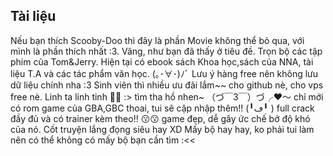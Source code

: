 ## Tài liệu

<ProjectCard title="Scooby-Doo Camp scare" link="https://linuxvn-my.sharepoint.com/:u:/g/personal/ga123_linuxteamvietnam_edu_vn/Ef9b9C4CY_5GnGIW_LkybhUB0e2uWctSBsoGYYfYu0Dt1g?e=ivCxBK" bg="linear-gradient(to right, #D4145A 0%, #FBB03B 100%)">
Nếu bạn thích Scooby-Doo thì đây là phần Movie không thể bỏ qua, với mình là phần thích nhất :3.
</ProjectCard>

<ProjectCard title="Tom&Jerry" link="https://linuxvn-my.sharepoint.com/:f:/g/personal/ga123_linuxteamvietnam_edu_vn/Eh3TYSR1jThJhKSBkfQG_t8BLbxpFguaIYduz0g8dZ0lrg?e=G4b5ZM" bg="linear-gradient(to right, #662d8c 0%, #ed1e79 100%)">
Vâng, như bạn đã thấy ở tiêu đề. Trọn bộ các tập phim của Tom&Jerry. 
</ProjectCard>

<ProjectCard title="Tổng hợp ebook" link="https://linuxvn-my.sharepoint.com/:f:/g/personal/ga123_linuxteamvietnam_edu_vn/EtbRnmCX8_5FjsNAqyC_HqUBSjuSspjvUPzNPw6h2JfCBg?e=SVs1O1" bg="linear-gradient(to right, #BC8F8F 0%, #0099CC 100%)">
Hiện tại có ebook sách Khoa học,sách của NNA, tài liệu T.A và các tác phẩm văn học. (｡･∀･)ﾉﾞ
</ProjectCard>


<ProjectCard title="Cách nhận Google share unlimited." link="https://anonyviet.com/cach-nhan-google-team-drive-de-luu-tru-khong-gioi-han-moi-nhat/" bg="linear-gradient(to right, #D2691E 0%, #FF99FF 50%)">
Lưu ý hàng free nên không lưu dữ liệu chính nha :3 
</ProjectCard>

<ProjectCard title="BOT tạo Google Drive Unlimited bằng Mail Edu Orange Coast College" link="https://anonyviet.com/bot-tao-google-drive-unlimited-bang-mail-edu-orange-coast-college/" bg="linear-gradient(to right, #FF0099 0%, #A52A2A 100%)">
Sinh viên thì nhiều ưu đãi lắm~~ cho github nè, cho vps free nè. Linh ta linh tinh 🤩🤩
</ProjectCard>


<ProjectCard title="Tổng hợp slide PP đẹp" link="https://linuxvn-my.sharepoint.com/personal/ga123_linuxteamvietnam_edu_vn/_layouts/15/onedrive.aspx?id=%2Fpersonal%2Fga123%5Flinuxteamvietnam%5Fedu%5Fvn%2FDocuments%2FShare%5Fweb%2Fslide%20PP" bg="linear-gradient(to right, #006633 0%, #FFCC33 100%),linear-gradient(127deg, rgba(0,255,0,.8), rgba(0,255,0,0) 70.71%)">
:> tìm tha hồ nhen~
</ProjectCard>

<ProjectCard title="Tổng hợp Rom game" link="https://linuxvn-my.sharepoint.com/personal/ga123_linuxteamvietnam_edu_vn/_layouts/15/onedrive.aspx?id=%2Fpersonal%2Fga123%5Flinuxteamvietnam%5Fedu%5Fvn%2FDocuments%2FShare%5Fweb%2FRom%20game" bg="linear-gradient(to right, #006533 0%, #800000 100%)">
（づ￣3￣）づ╭❤～ chỉ mới có rom game của GBA,GBC thoai, tui sẽ cập nhập thêm!!
</ProjectCard>

<ProjectCard title="Game this war of mine" link="https://linuxvn-my.sharepoint.com/:f:/g/personal/ga123_linuxteamvietnam_edu_vn/EjVUNv33uY1EuCsGoHIwa4QB84EOPwnAvOs6JuJXoHHeGw?e=5C3ebH" bg="linear-gradient(to right, #8a48c9 0% , #6d1c07 100% )">
(╹ڡ╹ ) full crack đầy đủ và có trainer kèm theo!!
</ProjectCard>

<ProjectCard title="2 phần game Ori" link="https://linuxvn-my.sharepoint.com/:f:/g/personal/ga123_linuxteamvietnam_edu_vn/EmxliXttpF1Gmr0NTx93N1MBpKYKhAfSzU9pOu3B1XLyKw?e=fXnWo3" bg="linear-gradient(to right, #8a48c9 0% , #006533 100% )">
😗😗 game đẹp, dễ gây ức chế bở độ khó của nó. Cốt truyện lắng đọng siêu hay XD 
</ProjectCard>

<ProjectCard title="Manga nguyên bộ trong file pdf" link="https://linuxvn-my.sharepoint.com/:f:/g/personal/ga123_linuxteamvietnam_edu_vn/Eiy9HBxHLaZDszQPEG4AEKQBaeScOYJSCnNWcZmMVOTFbw?e=nshEa5" bg="linear-gradient(to right, #8a48c9 0% , #006533 100% )">
Mấy bộ hay hay, ko phải tui làm nên có thể không có mấy bộ bạn cần tìm :<<
</ProjectCard>



